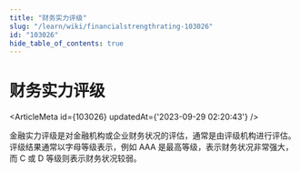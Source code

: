```yaml
---
title: "财务实力评级"
slug: "/learn/wiki/financialstrengthrating-103026"
id: "103026"
hide_table_of_contents: true
---
```



# 财务实力评级

<ArticleMeta id={103026} updatedAt={'2023-09-29 02:20:43'} />
<div className='border-solid border-b border-t-0 my-4 border-[var(--ifm-color-gray-300)]' />

金融实力评级是对金融机构或企业财务状况的评估，通常是由评级机构进行评估。评级结果通常以字母等级表示，例如 AAA 是最高等级，表示财务状况非常强大，而 C 或 D 等级则表示财务状况较弱。
